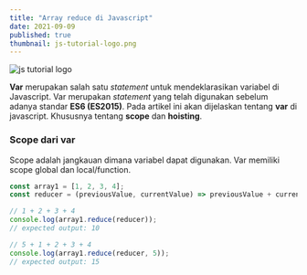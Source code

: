 ```yaml
---
title: "Array reduce di Javascript"
date: 2021-09-09
published: true
thumbnail: js-tutorial-logo.png
---
```


![js tutorial logo](js-tutorial-logo.png)

**Var** merupakan salah satu _statement_ untuk mendeklarasikan variabel di Javascript. 
Var merupakan _statement_ yang telah digunakan sebelum adanya standar **ES6 (ES2015)**.
Pada artikel ini akan dijelaskan tentang **var** di javascript. Khususnya tentang **scope** dan **hoisting**. 

### Scope dari var
Scope adalah jangkauan dimana variabel dapat digunakan. Var memiliki scope global dan local/function. 

````javascript
const array1 = [1, 2, 3, 4];
const reducer = (previousValue, currentValue) => previousValue + currentValue;

// 1 + 2 + 3 + 4
console.log(array1.reduce(reducer));
// expected output: 10

// 5 + 1 + 2 + 3 + 4
console.log(array1.reduce(reducer, 5));
// expected output: 15
````
